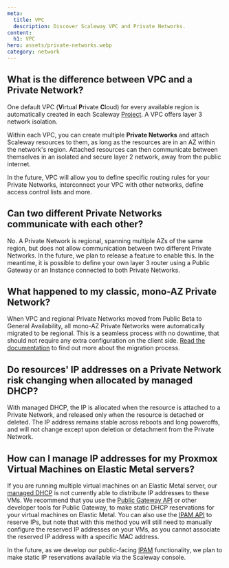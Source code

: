 ```yaml
---
meta:
  title: VPC
  description: Discover Scaleway VPC and Private Networks.
content:
  h1: VPC
hero: assets/private-networks.webp
category: network
---
```


## What is the difference between VPC and a Private Network?

One default VPC (**V**irtual **P**rivate **C**loud) for every available region is automatically created in each Scaleway [Project](/identity-and-access-management/organizations-and-projects/concepts/#project). A VPC offers layer 3 network isolation.

Within each VPC, you can create multiple **Private Networks** and attach Scaleway resources to them, as long as the resources are in an AZ within the network's region. Attached resources can then communicate between themselves in an isolated and secure layer 2 network, away from the public internet.

In the future, VPC will allow you to define specific routing rules for your Private Networks, interconnect your VPC with other networks, define access control lists and more.

## Can two different Private Networks communicate with each other?

No. A Private Network is regional, spanning multiple AZs of the same region, but does not allow communication between two different Private Networks. In the future, we plan to release a feature to enable this. In the meantime, it is possible to define your own layer 3 router using a Public Gateway or an Instance connected to both Private Networks.

## What happened to my classic, mono-AZ Private Network?
When VPC and regional Private Networks moved from Public Beta to General Availability, all mono-AZ Private Networks were automatically migrated to be regional. This is a seamless process with no downtime, that should not require any extra configuration on the client side. [Read the documentation](/network/vpc/reference-content/vpc-migration/) to find out more about the migration process.

## Do resources' IP addresses on a Private Network risk changing when allocated by managed DHCP?

With managed DHCP, the IP is allocated when the resource is attached to a Private Network, and released only when the resource is detached or deleted. The IP address remains stable across reboots and long poweroffs, and will not change except upon deletion or detachment from the Private Network.

## How can I manage IP addresses for my Proxmox Virtual Machines on Elastic Metal servers?

If you are running multiple virtual machines on an Elastic Metal server, our [managed DHCP](/network/vpc/concepts/#dhcp) is not currently able to distribute IP addresses to these VMs. We recommend that you use the [Public Gateway API](https://www.scaleway.com/en/developers/api/public-gateway/#path-dhcp-entries-create-a-dhcp-entry) or other developer tools for Public Gateway, to make static DHCP reservations for your virtual machines on Elastic Metal. You can also use the [IPAM API](https://www.scaleway.com/en/developers/api/ipam/#path-ips-book-a-new-ip) to reserve IPs, but note that with this method you will still need to manually configure the reserved IP addresses on your VMs, as you cannot associate the reserved IP address with a specific MAC address.
   
In the future, as we develop our public-facing [IPAM](/network/vpc/concepts/#ipam) functionality, we plan to make static IP reservations available via the Scaleway console.